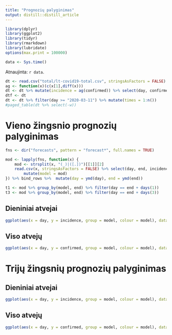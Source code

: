 ```yaml
---
title: "Prognozių palyginimas"
output: distill::distill_article
---
```


```r
library(dplyr)
library(ggplot2)
library(tidyr)
library(rmarkdown)
library(lubridate)
options(max.print = 100000)
```

```r
data <- Sys.time()
```

Atnaujinta: `r data`. 


```r
dt <- read.csv("total/lt-covid19-total.csv", stringsAsFactors = FALSE)
ag <- function(x)(c(x[1],diff(x)))
dt <- dt %>% mutate(incidence = ag(confirmed)) %>% select(day, confirmed, incidence) %>% mutate(day = ymd(day), w = ifelse(incidence == 0, 0, 1)) 
dtf <- dt
dt <- dt %>% filter(day >= "2020-03-11") %>% mutate(times = 1:n())
#paged_table(dt %>% select(-w))
```

# Vieno žingsnio prognozių palyginimas

```r
fns <- dir("forecasts", pattern = "forecast*", full.names = TRUE)

mod <- lapply(fns, function(x) {
    mod <- strsplit(x, "(_)|([.])")[[1]][2]
    read.csv(x, stringsAsFactors = FALSE) %>% select(day, end, incidence, confirmed) %>% 
        mutate(model = mod)
}) %>% bind_rows %>%  mutate(day = ymd(day), end = ymd(end))

t1 <- mod %>% group_by(model, end) %>% filter(day == end + days(1))
t3 <- mod %>% group_by(model, end) %>% filter(day == end + days(3))

```

## Dieniniai atvejai

```r

ggplot(aes(x = day, y = incidence, group = model, colour = model), data = t1) + geom_line() + geom_point(aes(x = day,  y = incidence, group = NULL), colour = "black", data = dt)

```

## Viso atvejų

```r
ggplot(aes(x = day, y = confirmed, group = model, colour = model), data = t1) + geom_line() + geom_point(aes(x = day,  y = confirmed, group = NULL), colour = "black", data = dt)

```


# Trijų žingsnių prognozių palyginimas

## Dieniniai atvejai

```r

ggplot(aes(x = day, y = incidence, group = model, colour = model), data = t3) + geom_line() + geom_point(aes(x = day,  y = incidence, group = NULL), colour = "black", data = dt)

```

## Viso atvejų

```r
ggplot(aes(x = day, y = confirmed, group = model, colour = model), data = t3) + geom_line() + geom_point(aes(x = day,  y = confirmed, group = NULL), colour = "black", data = dt)

```

